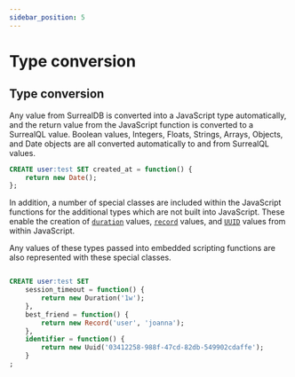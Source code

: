 ```yaml
---
sidebar_position: 5
---
```


# Type conversion

## Type conversion

Any value from SurrealDB is converted into a JavaScript type automatically, and the return value from the JavaScript function is converted to a SurrealQL value. Boolean values, Integers, Floats, Strings, Arrays, Objects, and Date objects are all converted automatically to and from SurrealQL values.

```sql
CREATE user:test SET created_at = function() {
	return new Date();
};
```

In addition, a number of special classes are included within the JavaScript functions for the additional types which are not built into JavaScript. These enable the creation of [`duration`](/docs/SurrealQL/Data_Model/casting#duration) values, [`record`](/docs/SurrealQL/Data_Model/casting#record) values, and [`UUID`](/docs/SurrealQL/Data_Model/casting#uuid) values from within JavaScript.

Any values of these types passed into embedded scripting functions are also represented with these special classes.

```sql

CREATE user:test SET
	session_timeout = function() {
		return new Duration('1w');
	},
	best_friend = function() {
		return new Record('user', 'joanna');
	},
	identifier = function() {
		return new Uuid('03412258-988f-47cd-82db-549902cdaffe');
	}
;
```